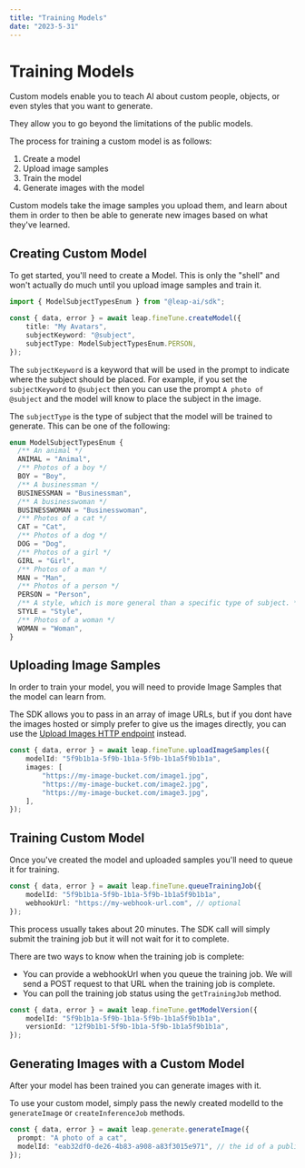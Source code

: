 ```yaml
---
title: "Training Models"
date: "2023-5-31"
---
```


# Training Models
Custom models enable you to teach AI about custom people, objects, or even styles that you want to generate.

They allow you to go beyond the limitations of the public models. 

The process for training a custom model is as follows:
1. Create a model
2. Upload image samples
3. Train the model
4. Generate images with the model

Custom models take the image samples you upload them, and learn about them in order to then be able to generate new images based on what they've learned.

## Creating Custom Model

To get started, you'll need to create a Model. This is only the "shell" and won't actually do much until you upload image samples and train it.


```ts copy
import { ModelSubjectTypesEnum } from "@leap-ai/sdk";

const { data, error } = await leap.fineTune.createModel({
    title: "My Avatars",
    subjectKeyword: "@subject",
    subjectType: ModelSubjectTypesEnum.PERSON,
});
```

The `subjectKeyword` is a keyword that will be used in the prompt to indicate where the subject should be placed. For example, if you set the `subjectKeyword` to `@subject` then you can use the prompt `A photo of @subject` and the model will know to place the subject in the image.

The `subjectType` is the type of subject that the model will be trained to generate. This can be one of the following:

```ts copy
enum ModelSubjectTypesEnum {
  /** An animal */
  ANIMAL = "Animal",
  /** Photos of a boy */
  BOY = "Boy",
  /** A businessman */
  BUSINESSMAN = "Businessman",
  /** A businesswoman */
  BUSINESSWOMAN = "Businesswoman",
  /** Photos of a cat */
  CAT = "Cat",
  /** Photos of a dog */
  DOG = "Dog",
  /** Photos of a girl */
  GIRL = "Girl",
  /** Photos of a man */
  MAN = "Man",
  /** Photos of a person */
  PERSON = "Person",
  /** A style, which is more general than a specific type of subject. */
  STYLE = "Style",
  /** Photos of a woman */
  WOMAN = "Woman",
}
```


## Uploading Image Samples

In order to train your model, you will need to provide Image Samples that the model can learn from.

The SDK allows you to pass in an array of image URLs, but if you dont have the images hosted or simply prefer to give us the images directly, you can use the [Upload Images HTTP endpoint](https://reference.tryleap.ai/reference/samplescontroller_create-1) instead.

```ts copy
const { data, error } = await leap.fineTune.uploadImageSamples({
    modelId: "5f9b1b1a-5f9b-1b1a-5f9b-1b1a5f9b1b1a",
    images: [
        "https://my-image-bucket.com/image1.jpg",
        "https://my-image-bucket.com/image2.jpg",
        "https://my-image-bucket.com/image3.jpg",
    ],
});
```

## Training Custom Model

Once you've created the model and uploaded samples you'll need to queue it for training.

```ts copy
const { data, error } = await leap.fineTune.queueTrainingJob({
    modelId: "5f9b1b1a-5f9b-1b1a-5f9b-1b1a5f9b1b1a",
    webhookUrl: "https://my-webhook-url.com", // optional
});
```

This process usually takes about 20 minutes. The SDK call will simply submit the training job but it will not wait for it to complete.

There are two ways to know when the training job is complete:
* You can provide a webhookUrl when you queue the training job. We will send a POST request to that URL when the training job is complete.
* You can poll the training job status using the `getTrainingJob` method.

```ts copy
const { data, error } = await leap.fineTune.getModelVersion({
    modelId: "5f9b1b1a-5f9b-1b1a-5f9b-1b1a5f9b1b1a",
    versionId: "12f9b1b1-5f9b-1b1a-5f9b-1b1a5f9b1b1a",
});
```


## Generating Images with a Custom Model

After your model has been trained you can generate images with it.

To use your custom model, simply pass the newly created modelId to the `generateImage` or `createInferenceJob` methods.

```ts copy
const { data, error } = await leap.generate.generateImage({
  prompt: "A photo of a cat",
  modelId: "eab32df0-de26-4b83-a908-a83f3015e971", // the id of a public or custom model
});
```